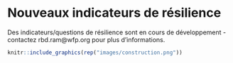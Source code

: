 # Nouveaux indicateurs de résilience

Des indicateurs/questions de résilience sont en cours de développement - contactez rbd.ram@wfp.org pour plus d'informations.

``` r
knitr::include_graphics(rep("images/construction.png"))
```



